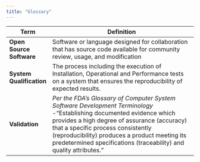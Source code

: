 ```yaml
---
title: "Glossary"
---
```


| Term                     | Definition                                                                                                                                                                                                                                                                                                                      |
|--------------------------|---------------------------------------------------------------------------------------------------------------------------------------------------------------------------------------------------------------------------------------------------------------------------------------------------------------------------------|
| **Open Source Software** | Software or language designed for collaboration that has source code available for community review, usage, and modification                                                                                                                                                                                                    |
| **System Qualification** | The process including the execution of Installation, Operational and Performance tests on a system that ensures the reproducibility of expected results.                                                                                                                                                                        |
| **Validation**           | *Per the FDA's Glossary of Computer System Software Development Terminology* -"Establishing documented evidence which provides a high degree of assurance (accuracy) that a specific process consistently (reproducibility) produces a product meeting its predetermined specifications (traceability) and quality attributes." |
